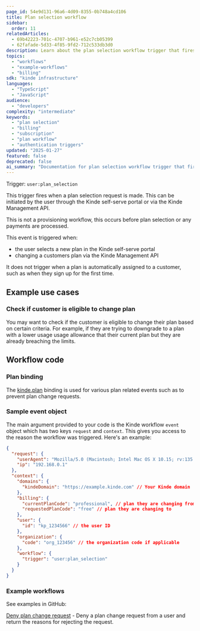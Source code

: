 ```yaml
---
page_id: 54e9d131-96a6-4d09-8355-0b748a4cd106
title: Plan selection workflow
sidebar:
  order: 11
relatedArticles:
  - 69b42223-701c-4707-b961-e52c7cb05399
  - 62fafade-5d33-4f85-9fd2-712c533db3d0
description: Learn about the plan selection workflow trigger that fires when users select subscription plans during the authentication process, allowing custom validation and plan change controls.
topics:
  - "workflows"
  - "example-workflows"
  - "billing"
sdk: "kinde infrastructure"
languages:
  - "TypeScript"
  - "JavaScript"
audience:
  - "developers"
complexity: "intermediate"
keywords:
  - "plan selection"
  - "billing"
  - "subscription"
  - "plan workflow"
  - "authentication triggers"
updated: "2025-01-27"
featured: false
deprecated: false
ai_summary: "Documentation for plan selection workflow trigger that fires when users select subscription plans during the authentication process."
---
```


Trigger: `user:plan_selection`

This trigger fires when a plan selection request is made. This can be initiated by the user through the Kinde self-serve portal or via the Kinde Management API.

This is not a provisioning workflow, this occurs before plan selection or any payments are processed.

This event is triggered when:

- the user selects a new plan in the Kinde self-serve portal
- changing a customers plan via the Kinde Management API

It does not trigger when a plan is automatically assigned to a customer, such as when they sign up for the first time.

## Example use cases

### Check if customer is eligible to change plan

You may want to check if the customer is eligible to change their plan based on certain criteria. For example, if they are trying to downgrade to a plan with a lower usage usage allowance that their current plan but they are already breaching the limits.

## Workflow code

### Plan binding

The [kinde.plan](/workflows/bindings/plan-binding/) binding is used for various plan related events such as to prevent plan change requests.

### Sample event object

The main argument provided to your code is the Kinde workflow `event` object which has two keys `request` and `context`. This gives you access to the reason the workflow was triggered. Here's an example:

```json
{
  "request": {
    "userAgent": "Mozilla/5.0 (Macintosh; Intel Mac OS X 10.15; rv:135.0) Gecko/20100101 Firefox/135.0",
    "ip": "192.168.0.1"
  },
  "context": {
    "domains": {
      "kindeDomain": "https://example.kinde.com" // Your Kinde domain
    },
    "billing": {
      "currentPlanCode": "professional", // plan they are changing from
      "requestedPlanCode": "free" // plan they are changing to
    },
    "user": {
      "id": "kp_1234566" // the user ID
    },
    "organization": {
      "code": "org_123456" // the organization code if applicable
    },
    "workflow": {
      "trigger": "user:plan_selection"
    }
  }
}
```

### Example workflows

See examples in GitHub:

[Deny plan change request](https://github.com/kinde-starter-kits/workflow-examples/blob/main/planSelection/denyPlanChangeWorkflow.ts) - Deny a plan change request from a user and return the reasons for rejecting the request.
